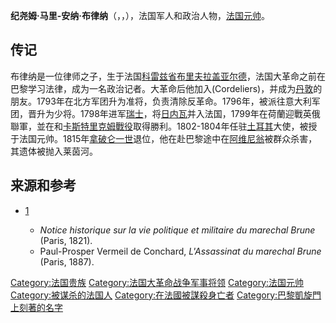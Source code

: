 {{noteTA|G1=法国地名}}
{{Infobox military person
| honorific_prefix = [[帝國元帥|帝國元帥]]
| name          =纪尧姆·布律纳
| honorific_suffix = 帝國伯爵
| image         =Guillaume Marie-Anne, comte de Brune, maréchal de France (1763-1815).jpg
| caption       =纪尧姆·布律纳的畫像
| birth_date    ={{birth-date|13 March 1764}}
| death_date    ={{death-date and age|2 August 1815|13 March 1763}}
| birth_place   ={{flagicon|Kingdom of France}} [[法蘭西王國|法蘭西王國]][[布里夫拉蓋亞爾德|布里夫拉蓋亞爾德]]
| death_place   ={{flagicon image|Royal flag of France during the Bourbon Restoration.svg}} [[波旁复辟|法蘭西王國]][[亞維農|亞維農]]
| allegiance    ={{flag|French First Republic}}<br>{{Flag|First French Empire}}
| branch        =[[法國陸軍|法國陸軍]]
| rank          =[[帝國元帥|帝國元帥]]
| serviceyears  =1791–1815年
| awards= [[法國榮譽軍團勳章|法國榮譽軍團勳章]]大十字級
}}
'''纪尧姆·马里-安纳·布律纳'''（{{lang-fr|Guillaume Marie-Anne Brune}}，{{IPA-fr|ɡijom maʁi an bʁyn}}，{{bd|1763年|3月13日|1815年|8月2日|catIdx=Brune, Guillaume}}），法国军人和政治人物，[[法国元帅|法国元帅]]。

== 传记 ==
布律纳是一位律师之子，生于法国[[科雷兹省|科雷兹省]][[布里夫拉盖亚尔德|布里夫拉盖亚尔德]]，法国大革命之前在巴黎学习法律，成为一名政治记者。大革命后他加入(Cordeliers)，并成为[[丹敦|丹敦]]的朋友。1793年在北方军团升为准将，负责清除反革命。1796年，被派往意大利军团，晋升为少将。1798年进军[[瑞士|瑞士]]，将[[日内瓦|日内瓦]]并入法国，1799年在荷蘭迎戰英俄聯軍，並在{{le|卑爾根戰役 (1799年)|Battle of Bergen (1799)}}和[[卡斯特里克姆戰役|卡斯特里克姆戰役]]取得勝利。1802-1804年任驻[[土耳其|土耳其]]大使，被授于法国元帅。1815年[[拿破仑一世|拿破仑一世]]退位，他在赴巴黎途中在[[阿维尼翁|阿维尼翁]]被群众杀害，其遗体被抛入莱茵河。

== 来源和参考 ==
* {{1911}} [https://web.archive.org/web/20070518052805/http://www.1911encyclopedia.org/Jean_Baptiste_Bessieres]
** ''Notice historique sur la vie politique et militaire du marechal Brune'' (Paris, 1821).
** Paul-Prosper Vermeil de Conchard, ''L'Assassinat du marechal Brune'' (Paris, 1887).

{{法蘭西第一帝國元帥}}
{{法國大革命}}

{{Authority control}}
{{DEFAULTSORT:Brune, Guillaume}}
[[Category:法国贵族|Category:法国贵族]]
[[Category:法国大革命战争军事将领|Category:法国大革命战争军事将领]]
[[Category:法国元帅|Category:法国元帅]]
[[Category:被谋杀的法国人|Category:被谋杀的法国人]]
[[Category:在法國被謀殺身亡者|Category:在法國被謀殺身亡者]]
[[Category:巴黎凱旋門上刻著的名字|Category:巴黎凱旋門上刻著的名字]]